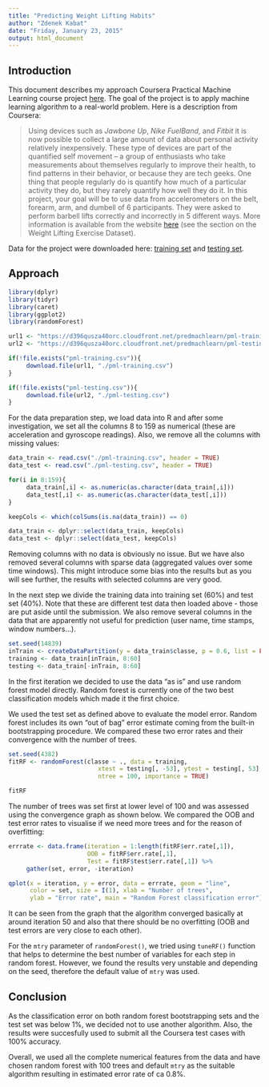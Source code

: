```yaml
---
title: "Predicting Weight Lifting Habits"
author: "Zdenek Kabat"
date: "Friday, January 23, 2015"
output: html_document
---
```


## Introduction

This document describes my approach Coursera Practical Machine Learning course project [here](https://class.coursera.org/predmachlearn-010). The goal of the project is to 
apply machine learning algorithm to a real-world problem. Here is a description from
Coursera:

> Using devices such as *Jawbone Up*, *Nike FuelBand*, and *Fitbit* it is now possible to collect a large amount of data about personal activity relatively inexpensively. These type of devices are part of the quantified self movement – a group of enthusiasts who take measurements about themselves regularly to improve their health, to find patterns in their behavior, or because they are tech geeks. One thing that people regularly do is quantify how much of a particular activity they do, but they rarely quantify how well they do it. In this project, your goal will be to use data from accelerometers on the belt, forearm, arm, and dumbell of 6 participants. They were asked to perform barbell lifts correctly and incorrectly in 5 different ways. More information is available from the website [here](http://groupware.les.inf.puc-rio.br/har) (see the section on the Weight Lifting Exercise Dataset). 

Data for the project were downloaded here: [training set](https://d396qusza40orc.cloudfront.net/predmachlearn/pml-training.csv) and [testing set](https://d396qusza40orc.cloudfront.net/predmachlearn/pml-testing.csv).

## Approach

```r
library(dplyr)
library(tidyr)
library(caret)
library(ggplot2)
library(randomForest)

url1 <- "https://d396qusza40orc.cloudfront.net/predmachlearn/pml-training.csv"
url2 <- "https://d396qusza40orc.cloudfront.net/predmachlearn/pml-testing.csv"

if(!file.exists("pml-training.csv")){
     download.file(url1, "./pml-training.csv")
}

if(!file.exists("pml-testing.csv")){
     download.file(url2, "./pml-testing.csv")
}
```

For the data preparation step, we load data into R and after some investigation,
we set all the columns 8 to 159 as numerical (these are acceleration and gyroscope
readings). Also, we remove all the columns with missing values:

```r
data_train <- read.csv("./pml-training.csv", header = TRUE)
data_test <- read.csv("./pml-testing.csv", header = TRUE)

for(i in 8:159){
     data_train[,i] <- as.numeric(as.character(data_train[,i]))
     data_test[,i] <- as.numeric(as.character(data_test[,i]))
}

keepCols <- which(colSums(is.na(data_train)) == 0)

data_train <- dplyr::select(data_train, keepCols)
data_test <- dplyr::select(data_test, keepCols)
```

Removing columns with no data is obviously no issue. But we have also removed 
several columns with sparse data (aggregated values over some time windows). This
might introduce some bias into the results but as you will see further, the
results with selected columns are very good.

In the next step we divide the training data into training set (60%) and test set
(40%). Note that these are different test data then loaded above - those are put aside 
until the submission. We also remove several columns in the data that are apparently
not useful for prediction (user name, time stamps, window numbers...).

```r
set.seed(14839)
inTrain <- createDataPartition(y = data_train$classe, p = 0.6, list = FALSE)
training <- data_train[inTrain, 8:60]
testing <- data_train[-inTrain, 8:60]
```

In the first iteration we decided to use the data "as is" and use random forest
model directly. Random forest is currently one of the two best classification
models which made it the first choice.

We used the test set as defined above to evaluate the model error. Random forest
includes its own "out of bag" error estimate coming from the built-in bootstrapping
procedure. We compared these two error rates and their convergence with the
number of trees.

```r
set.seed(4382)
fitRF <- randomForest(classe ~ ., data = training, 
                         xtest = testing[, -53], ytest = testing[, 53], 
                         ntree = 100, importance = TRUE)

fitRF
```

The number of trees was set first at lower level of 100 and was assessed using 
the convergence graph as shown below. We compared the OOB and test error rates
to visualise if we need more trees and for the reason of overfitting:

```r
errrate <- data.frame(iteration = 1:length(fitRF$err.rate[,1]),
                      OOB = fitRF$err.rate[,1],
                      Test = fitRF$test$err.rate[,1]) %>%
     gather(set, error, -iteration)

qplot(x = iteration, y = error, data = errrate, geom = "line", 
      color = set, size = I(1), xlab = "Number of trees",
      ylab = "Error rate", main = "Random Forest classification error")
```

It can be seen from the graph that the algorithm converged basically at around 
iteration 50 and also that there should be no overfitting (OOB and test errors
are very close to each other).

For the `mtry` parameter of `randomForest()`, we tried using `tuneRF()` function
that helps to determine the best number of variables for each step in random
forest. However, we found the results very unstable and depending on the seed, 
therefore the default value of `mtry` was used.

## Conclusion

As the classification error on both random forest bootstrapping sets and the test
set was below 1%, we decided not to use another algorithm. Also, the results were
succesfully used to submit all the Coursera test cases with 100% accuracy.

Overall, we used all the complete numerical features from the data and have chosen 
random forest with 100 trees and default `mtry` as the suitable algorithm resulting 
in estimated error rate of ca 0.8%.